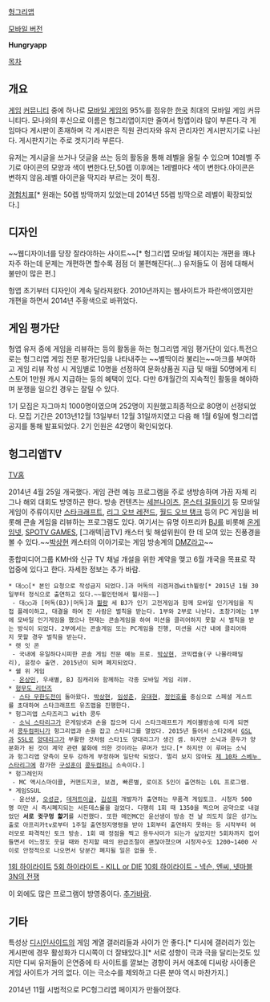 [https://www.hungryapp.co.kr 헝그리앱]

[http://m.hungryapp.co.kr 모바일 버전]

'''Hungryapp'''

[[목차]]

== 개요 ==
[[게임]] [[커뮤니티]] 중에 하나로 [[모바일 게임]]의 95%를 점유한 [[한국]] 최대의 모바일 게임 커뮤니티다. 모나와의 후신으로 이름은 헝그리앱이지만 줄여서 헝앱이라 많이 부른다.각 게임마다 게시판이 존재하며 각 게시판은 직원 관리자와 유저 관리자인 게시판지기로 나뉜다. 게시판지기는 주로 겟지기라 부른다.

유저는 게시글을 쓰거나 덧글을 쓰는 등의 활동을 통해 레벨을 올릴 수 있으며 10레벨 주기로 아이콘의 모양과 색이 변한다.단,50렙 이후에는 1레벨마다 색이 변한다.아이콘은 변하지 않음.레벨 아이콘을 딱지라 부르는 것이 특징. 

[http://m.imgur.com/RG12jQB.jpg 경험치표][* 원래는 50렙 방딱까지 있었는데 2014년 55렙 빙딱으로 레벨이 확장되었다.]

== 디자인 ==
~~웹디자이너를 당장 잘라야하는 사이트~~[* 헝그리앱 모바일 페이지는 개편을 꽤나 자주 하는데 문제는 개편하면 할수록 점점 더 불편해진다(...) 유저들도 이 점에 대해서 불만이 많은 편.]

헝앱 초기부터 디자인이 계속 달라져왔다. 2010년까지는 웹사이트가 파란색이였지만 개편을 하면서 2014년 주황색으로 바뀌었다.

== 게임 평가단 ==
헝앱 유저 중에 게임을 리뷰하는 등의 활동을 하는 헝그리앱 게임 평가단이 있다.특전으로는 헝그리앱 게임 전문 평가단임을 나타내주는 ~~별딱이라 불리는~~마크를 부여하고 게임 리뷰 작성 시 게임별로 10명을 선정하여 문화상품권 지급 및 매월 50명에게 티스토어 1만원 캐시 지급하는 등의 혜택이 있다. 다만 6개월간의 지속적인 활동을 해야하며 분쟁을 일으킨 경우는 잘릴 수 있다.

1기 모집은 자그마치 1000명이였으며 252명이 지원했고최종적으로 80명이 선정되었다. 모집 기간은 2013년12월 13일부터 12월 31일까지였고 다음 해 1월 6일에 헝그리앱 공지를 통해 발표되었다. 2기 인원은 42명이 확인되었다.

== 헝그리앱TV ==
[http://www.hungryapp.co.kr/broadcast/main.php TV홈]

2014년 4월 25일 개국했다. 게임 관련 예능 프로그램을 주로 생방송하며 가끔 자체 리그나 해외 대회도 방영하곤 한다. 방송 컨텐츠는 [[세븐나이츠]], [[몬스터 길들이기]] 등 모바일 게임이 주류이지만 [[스타크래프트]], [[리그 오브 레전드]], [[월드 오브 탱크]] 등의 PC 게임을 비롯해 콘솔 게임을 리뷰하는 프로그램도 있다. 여기서는 유명 아프리카 [[BJ]]를 비롯해 [[온게임넷]], [[SPOTV GAMES]], [그래텍|곰TV] 캐스터 및 해설위원이 한 데 모여 있는 진풍경을 볼 수 있다.~~[[박상현]] 캐스터의 이야기로는 게임 방송계의 [[DMZ]]라고~~

종합미디어그룹 KMH와 신규 TV 채널 개설을 위한 계약을 맺고 6월 개국을 목표로 작업중에 있다고 한다. 자세한 정보는 추가 바람. 

 * 대○○[* 본인 요청으로 작성금지 되었다.]과 머독의 리겜저겜with뷜랑[* 2015년 1월 30일부터 정식으로 출연하고 있다.~~뷜인턴에서 뷜사원~~]
  - 대○○과 [머독(BJ)|머독]과 [[뷜랑]] 세 BJ가 인기 고전게임과 함께 모바일 인기게임을 직접 플레이하고, 대결을 하여 진 사람은 벌칙을 받는다. 1부와 2부로 나뉜다. 초창기에는 1부에 모바일 인기게임을 했으나 현재는 콘솔게임을 하여 미션을 클리어하지 못할 시 벌칙을 받는 방식이 되었다. 2부에서는 콘솔게임 또는 PC게임을 진행, 미션을 시간 내에 클리어하지 못할 경우 벌칙을 받는다. 
 * 렛 잇 콘
  - 국내에 유일하다시피한 콘솔 게임 전문 예능 프로. [[박상현]], 코믹캡슐(구 나몰라패밀리), 윤정수 출연. 2015년이 되며 폐지되었다.
 * 쉘 위 게임
  - [[온상민]], 우새별, BJ 짐캐리와 함께하는 각종 모바일 게임 리뷰.
 * [[헝무도 리턴즈]] 
  - [[스타 무한도전]]이 돌아왔다. [[박상현]], [[임성춘]], [[유대현]], [[정인호]]를 중심으로 스페셜 게스트를 초대하여 스타크래프트 유즈맵을 진행한다. 
 * 헝그리앱 스타즈리그 with 콩두
  - [[소닉 스타리그]]가 온게임넷과 손을 잡으며 다시 스타크래프트가 케이블방송에 타게 되면서 [[콩두컴퍼니]]가 헝그리앱과 손을 잡고 스타리그를 열었다. 2015년 들어서 스타2에서 [[GSL]]과 [[Starcraft 2 StarLeague|SSL]]로 [[양대리그]]가 부활한 것처럼 스타1도 양대리그가 생긴 셈. 하지만 소닉과 콩두가 양분화가 된 것이 계약 관련 불화에 의한 것이라는 루머가 있다.[* 하지만 이 루머는 소닉과 헝그리앱 양측이 모두 강하게 부정하며 일단락 되었다. 멀리 보지 않아도 [[제 10차 스베누 스타리그]]에 참가한 [[구성훈]]이 [[콩두컴퍼니]] 소속이다.]
 * 헝그레인저
  - MC 액시스마이콜, 커맨드지코, 보겸, 빠른별, 로이조 5인이 출연하는 LOL 프로그램.   
 * 게임SSUL
  - 윤선생, [[오성균]], [[데저트이글]], [[김성회]] 개발자가 출연하는 무품격 게임토크. 시청자 500명 미만 시 즉시폐지되는 서든데스룰을 걸었다. 다행히 1회 때 1350을 찍으며 공약으로 내걸었던 '''서로 귓구멍 핥기'''를 시전했다. 또한 메인MC인 윤선생이 방송 전 날 의도치 않은 성기노출로 아프리카tv로부터 1주일 출연정지명령을 받아 1회부터 출연하지 못하는 등 시작부터 여러모로 파격적인 토크 방송. 1회 때 정점을 찍고 용두사미가 되는가 싶었지만 5회차까지 접어들면서 어느정도 웃길 때와 진지할 때의 완급조절이 괜찮아졌으며 시청자수도 1200~1400 사이로 안정적으로 나오면서 당분간 폐지될 일은 없을 듯.
[http://www.youtube.com/watch?v=9Ad7OiBKPio&list=PL6cSSiF3MReflr_n-uIEJkF6HJwhcUow8 1회 하이라이트]
[https://www.youtube.com/watch?v=SEKO-BXZ_PQ&index=10&list=PL6cSSiF3MReflr_n-uIEJkF6HJwhcUow8 5회 하이라이트 - KILL or DIE]
[https://www.youtube.com/watch?v=Y7hKieva_Rs&list=PL6cSSiF3MReflr_n-uIEJkF6HJwhcUow8&index=1 10회 하이라이트 - 넥슨, 엔씨, 넷마블 3N의 전쟁]

이 외에도 많은 프로그램이 방영중이다. [[추가바람]].
== 기타 ==
특성상 [[디시인사이드]]의 게임 계열 갤러리들과 사이가 안 좋다.[* 디시에 갤러리가 있는 게시판에 경우 활성화가 디시쪽이 더 잘돼있다.][* 서로 성향이 극과 극을 달리는것도 있지만 디씨 유저들이 은연중에 타 사이트를 깔보는 경향이 커서 애초에 디씨랑 사이좋은 게임 사이트가 거의 없다. 이는 극소수를 제외하고 다른 분야 역시 마찬가지.]

2014년 11월 시범적으로 PC헝그리앱 페이지가 만들어졌다.

